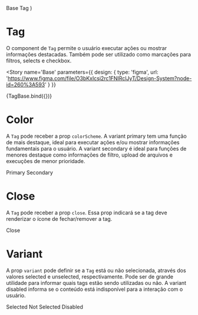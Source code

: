 

<Meta title='Data Display/Tag' component={Tag} />

  <ThemeProvider>
    <Tag {...args}>Base Tag</Tag>
  </ThemeProvider>
)

# Tag

O component de `Tag` permite o usuário executar ações ou mostrar informações destacadas. Também pode ser utilizado como marcações para filtros, selects e checkbox.

<Story
  name='Base'
  parameters={{
    design: {
      type: 'figma',
      url: 'https://www.figma.com/file/O3bKxIcsj2rc1FNIRclJyT/Design-System?node-id=260%3A593'
    }
  }}
>
  {TagBase.bind({})}
</Story>

# Color

A `Tag` pode receber a prop `colorScheme`. A variant primary tem uma função de mais destaque, ideal para executar ações e/ou mostrar informações fundamentais para o usuário. A variant secondary é ideal para funções de menores destaque como informações de filtro, upload de arquivos e execuções de menor prioridade.

<Canvas>
  <Story
    name='Color'
    parameters={{
      design: {
        type: 'figma',
        url: 'https://www.figma.com/file/O3bKxIcsj2rc1FNIRclJyT/Design-System?node-id=260%3A593'
      }
    }}
  >
    <ThemeProvider>
      <Tag colorScheme='primary'>Primary</Tag>
      <Tag colorScheme='secondary'>Secondary</Tag>
    </ThemeProvider>
  </Story>
</Canvas>

# Close

A `Tag` pode receber a prop `close`. Essa prop indicará se a tag deve renderizar o ícone de fechar/remover a tag.

<Canvas>
  <Story
    name='Close'
    parameters={{
      design: {
        type: 'figma',
        url: 'https://www.figma.com/file/O3bKxIcsj2rc1FNIRclJyT/Design-System?node-id=260%3A593'
      }
    }}
  >
    <ThemeProvider>
      <Tag close>Close</Tag>
    </ThemeProvider>
  </Story>
</Canvas>

# Variant

A prop `variant` pode definir se a `Tag` está ou não selecionada, através dos valores selected e unselected, respectivamente. Pode ser de grande utilidade para informar quais tags estão sendo utilizadas ou não. A variant disabled informa se o conteúdo está indisponível para a interação com o usuário.

<Canvas>
  <Story
    name='Selected'
    parameters={{
      design: {
        type: 'figma',
        url: 'https://www.figma.com/file/O3bKxIcsj2rc1FNIRclJyT/Design-System?node-id=260%3A593'
      }
    }}
  >
    <ThemeProvider>
      <Tag colorScheme='primary' variant='selected'>
        Selected
      </Tag>
      <Tag colorScheme='primary' variant='unselected'>
        Not Selected
      </Tag>
      <Tag colorScheme='primary' variant='disabled'>
        Disabled
      </Tag>
    </ThemeProvider>
  </Story>
</Canvas>

<ArgsTable of={Tag} />
